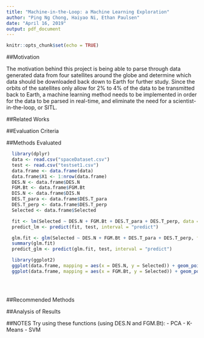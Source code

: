 ---
title: "Machine-in-the-Loop: a Machine Learning Exploration"
author: "Ping Ng Chong, Haiyao Ni, Ethan Paulsen"
date: "April 16, 2019"
output: pdf_document
---

```{r setup, include=FALSE}
knitr::opts_chunk$set(echo = TRUE)
```
##Motivation

The motivation behind this project is being able to parse through data generated data from four satellites around the globe and determine which data should be downloaded back down to Earth for further study. Since the orbits of the satellites only allow for 2% to 4% of the data to be transmitted back to Earth, a machine learning method needs to be implemented in order for the data to be parsed in real-time, and eliminate the need for a scientist-in-the-loop, or SITL. 

##Related Works

##Evaluation Criteria

##Methods Evaluated

```{r dataset}
  library(dplyr)
  data <- read.csv("spaceDataset.csv")
  test <- read.csv("testset1.csv")
  data.frame <- data.frame(data)
  data.frame$X1 <- 1:nrow(data.frame)
  DES.N <- data.frame$DES.N
  FGM.Bt <- data.frame$FGM.Bt
  DIS.N <- data.frame$DIS.N
  DES.T_para <- data.frame$DES.T_para
  DES.T_perp <- data.frame$DES.T_perp
  Selected <- data.frame$Selected
```
```{r fit}  
  fit <- lm(Selected ~ DES.N + FGM.Bt + DES.T_para + DES.T_perp, data = data.frame)
  predict_lm <- predict(fit, test, interval = "predict")
```

```{r binomial}
  glm.fit <- glm(Selected ~ DES.N + FGM.Bt + DES.T_para + DES.T_perp, family = binomial(), data = data.frame)
  summary(glm.fit)
  predict_glm <- predict(glm.fit, test, interval = "predict")
```
```{r ggplot}
  library(ggplot2)
  ggplot(data.frame, mapping = aes(x = DES.N, y = Selected)) + geom_point() + geom_smooth(method = "lm", mapping = aes(x = DES.N, y = Selected), se = FALSE)
  ggplot(data.frame, mapping = aes(x = FGM.Bt, y = Selected)) + geom_point() + geom_smooth(method = "glm", mapping = aes(x = FGM.Bt, y = Selected), se = FALSE)
  
  
  
```

##Recommended Methods

##Analysis of Results



##NOTES
Try using these functions (using DES.N and FGM.Bt):
  - PCA
  - K-Means
  - SVM
